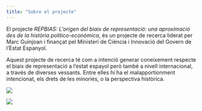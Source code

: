 ---
title: "Sobre el projecte"
---

El projecte *REPBIAS: L'origen del biaix de representació: una aproximació des de la història politico-econòmica*, és un projecte de recerca liderat per Marc Guinjoan i finançat pel Ministeri de Ciència i Innovació del Govern de l'Estat Espanyol.\

Aquest projecte de recerca té com a intenció generar coneixement respecte el biaix de representació a l'estat espayol però també a nivell internacional, a través de diverses vessants. Entre elles hi ha el malapportionment intencionat, els drets de les minories, o la perspectiva històrica.

![](images/foto%20about.jpg){fig-align="center"}

![](images/micin-UEfse-aei-1024x299.jpg){fig-align="center"}
